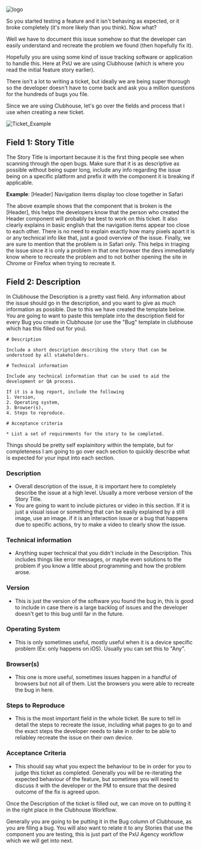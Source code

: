 
<div className="Post">

<div className="Image-container">
  <img src="https://media.giphy.com/media/1xoAy1PDL5Zkc/giphy.gif" className="Image" alt="logo" />
</div>

<p> So you started testing a feature and it isn't behaving as expected, or it broke completely (it's more likely than you think). Now what? </p>

<p>Well we have to document this issue somehow so that the developer can easily understand and recreate the problem we found (then hopefully fix it).</p>

<p>Hopefully you are using some kind of issue tracking software or application to handle this. Here at PxU we are using Clubhouse (which is where you read the initial feature story earlier).</p>

<p>There isn't a lot to writing a ticket, but ideally we are being super thorough so the developer doesn't have to come back and ask you a million questions for the hundreds of bugs you file.</p>

<p>Since we are using Clubhouse, let's go over the fields and process that I use when creating a new ticket.</p>

<div className="Image-container">
  <img src={BlenderTicket} className="Image" alt="Ticket_Example" />
</div>

<h2>Field 1: Story Title</h2>
 <p>The Story Title is important because it is the first thing people see when scanning through the open bugs. Make sure that it is as descriptive as possible without being super long, include any info regarding the issue being on a specific platform and prefix it with the component it is breaking if applicable.</p>
 <p><b>Example</b>: [Header] Navigation items display too close together in Safari</p>
 <p>The above example shows that the component that is broken is the [Header], this helps the developers know that the person who created the Header component will probably be best to work on this ticket.
 It also clearly explains in basic english that the navigation items appear too close to each other. There is no need to explain exactly how many pixels apart it is or any technical info like that, just a good overview of the issue.
 Finally, we are sure to mention that the problem is in Safari only. This helps in triaging the issue since it is only a problem in that one browser the devs immediately know where to recreate the problem and to not bother opening the site in Chrome or Firefox when trying to recreate it.</p>

<h2>Field 2: Description</h2>
 <p>In Clubhouse the Description is a pretty vast field. Any information about the issue should go in the description, and you want to give as much information as possible.
 Due to this we have created the template below. You are going to want to paste this template into the description field for every Bug you create in Clubhouse (or use the "Bug" template in clubhouse which has this filled out for you).</p>

```
# Description

Include a short description describing the story that can be understood by all stakeholders.

# Technical information

Include any technical information that can be used to aid the development or QA process.

If it is a bug report, include the following
1. Version,
2. Operating system,
3. Browser(s),
4. Steps to reproduce.

# Acceptance criteria

* List a set of requirements for the story to be completed.

```

<p>Things should be pretty self explainitory within the template, but for completeness I am going to go over each section to quickly describe what is expected for your input into each section.</p>
<div>
<h3>Description</h3>
  <ul>
   <li>Overall description of the issue, it is important here to completely describe the issue at a high level. Usually a more verbose version of the Story Title.</li>
   <li>You are going to want to include pictures or video in this section. If it is just a visual issue or something that can be easily explained by a still image, use an image. if it is an interaction issue or a bug that happens due to specific actions, try to make a video to clearly show the issue. </li>
  </ul>

<h3>Technical information</h3>
 <ul>
  <li>Anything super technical that you didn't include in the Description. This includes things like error messages, or maybe even solutions to the problem if you know a little about programming and how the problem arose. </li>
 </ul>

<h3>Version</h3>
 <ul>
  <li>This is just the version of the software you found the bug in, this is good to include in case there is a large backlog of issues and the developer doesn't get to this bug until far in the future.</li>
 </ul>

<h3>Operating System</h3>
 <ul>
  <li>This is only sometimes useful, mostly useful when it is a device specific problem (Ex: only happens on iOS). Usually you can set this to "Any".</li>
 </ul>

<h3>Browser(s)</h3>
 <ul>
  <li>This one is more useful, sometimes issues happen in a handful of browsers but not all of them. List the browsers you were able to recreate the bug in here.</li>
 </ul>

<h3>Steps to Reproduce</h3>
 <ul>
  <li>This is the most important field in the whole ticket. Be sure to tell in detail the steps to recreate the issue, including what pages to go to and the exact steps the developer needs to take in order to be able to reliabley recreate the issue on their own device.</li>
 </ul>

<h3>Acceptance Criteria</h3>
 <ul>
  <li>This should say what you expect the behaviour to be in order for you to judge this ticket as completed. Generally you will be re-iterating the expected behaviour of the feature, but sometimes you will need to discuss it with the developer or the PM to ensure that the desired outcome of the fix is agreed upon.</li>
 </ul>
</div>

<p>Once the Description of the ticket is filled out, we can move on to putting it in the right place in the Clubhouse Workflow. </p>

<p>Generally you are going to be putting it in the Bug column of Clubhouse, as you are filing a bug. You will also want to relate it to any Stories that use the component you are testing, this is just part of the PxU Agency workflow which we will get into next. </p>

</div>
